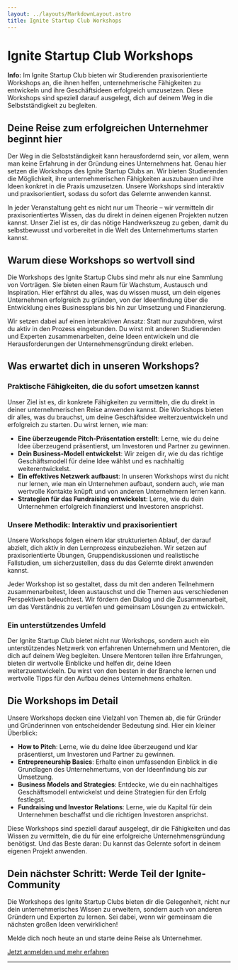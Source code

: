 ```yaml
---
layout: ../layouts/MarkdownLayout.astro
title: Ignite Startup Club Workshops
---
```



# Ignite Startup Club Workshops

<Notification type="info">
  <Icon name="ion:information-circle-outline" />
  <p>
    <strong>Info:</strong> Im Ignite Startup Club bieten wir Studierenden praxisorientierte Workshops an, die ihnen helfen, unternehmerische Fähigkeiten zu entwickeln und ihre Geschäftsideen erfolgreich umzusetzen. Diese Workshops sind speziell darauf ausgelegt, dich auf deinem Weg in die Selbstständigkeit zu begleiten.
  </p>
</Notification>

## Deine Reise zum erfolgreichen Unternehmer beginnt hier

Der Weg in die Selbstständigkeit kann herausfordernd sein, vor allem, wenn man keine Erfahrung in der Gründung eines Unternehmens hat. Genau hier setzen die Workshops des Ignite Startup Clubs an. Wir bieten Studierenden die Möglichkeit, ihre unternehmerischen Fähigkeiten auszubauen und ihre Ideen konkret in die Praxis umzusetzen. Unsere Workshops sind interaktiv und praxisorientiert, sodass du sofort das Gelernte anwenden kannst.

In jeder Veranstaltung geht es nicht nur um Theorie – wir vermitteln dir praxisorientiertes Wissen, das du direkt in deinen eigenen Projekten nutzen kannst. Unser Ziel ist es, dir das nötige Handwerkszeug zu geben, damit du selbstbewusst und vorbereitet in die Welt des Unternehmertums starten kannst.

## Warum diese Workshops so wertvoll sind

Die Workshops des Ignite Startup Clubs sind mehr als nur eine Sammlung von Vorträgen. Sie bieten einen Raum für Wachstum, Austausch und Inspiration. Hier erfährst du alles, was du wissen musst, um dein eigenes Unternehmen erfolgreich zu gründen, von der Ideenfindung über die Entwicklung eines Businessplans bis hin zur Umsetzung und Finanzierung.

Wir setzen dabei auf einen interaktiven Ansatz: Statt nur zuzuhören, wirst du aktiv in den Prozess eingebunden. Du wirst mit anderen Studierenden und Experten zusammenarbeiten, deine Ideen entwickeln und die Herausforderungen der Unternehmensgründung direkt erleben.

## Was erwartet dich in unseren Workshops?

### Praktische Fähigkeiten, die du sofort umsetzen kannst

Unser Ziel ist es, dir konkrete Fähigkeiten zu vermitteln, die du direkt in deiner unternehmerischen Reise anwenden kannst. Die Workshops bieten dir alles, was du brauchst, um deine Geschäftsidee weiterzuentwickeln und erfolgreich zu starten. Du wirst lernen, wie man:

- **Eine überzeugende Pitch-Präsentation erstellt**: Lerne, wie du deine Idee überzeugend präsentierst, um Investoren und Partner zu gewinnen.
- **Dein Business-Modell entwickelst**: Wir zeigen dir, wie du das richtige Geschäftsmodell für deine Idee wählst und es nachhaltig weiterentwickelst.
- **Ein effektives Netzwerk aufbaust**: In unseren Workshops wirst du nicht nur lernen, wie man ein Unternehmen aufbaut, sondern auch, wie man wertvolle Kontakte knüpft und von anderen Unternehmern lernen kann.
- **Strategien für das Fundraising entwickelst**: Lerne, wie du dein Unternehmen erfolgreich finanzierst und Investoren ansprichst.

### Unsere Methodik: Interaktiv und praxisorientiert

Unsere Workshops folgen einem klar strukturierten Ablauf, der darauf abzielt, dich aktiv in den Lernprozess einzubeziehen. Wir setzen auf praxisorientierte Übungen, Gruppendiskussionen und realistische Fallstudien, um sicherzustellen, dass du das Gelernte direkt anwenden kannst.

Jeder Workshop ist so gestaltet, dass du mit den anderen Teilnehmern zusammenarbeitest, Ideen austauschst und die Themen aus verschiedenen Perspektiven beleuchtest. Wir fördern den Dialog und die Zusammenarbeit, um das Verständnis zu vertiefen und gemeinsam Lösungen zu entwickeln.

### Ein unterstützendes Umfeld

Der Ignite Startup Club bietet nicht nur Workshops, sondern auch ein unterstützendes Netzwerk von erfahrenen Unternehmern und Mentoren, die dich auf deinem Weg begleiten. Unsere Mentoren teilen ihre Erfahrungen, bieten dir wertvolle Einblicke und helfen dir, deine Ideen weiterzuentwickeln. Du wirst von den besten in der Branche lernen und wertvolle Tipps für den Aufbau deines Unternehmens erhalten.

## Die Workshops im Detail

Unsere Workshops decken eine Vielzahl von Themen ab, die für Gründer und Gründerinnen von entscheidender Bedeutung sind. Hier ein kleiner Überblick:

- **How to Pitch**: Lerne, wie du deine Idee überzeugend und klar präsentierst, um Investoren und Partner zu gewinnen.
- **Entrepreneurship Basics**: Erhalte einen umfassenden Einblick in die Grundlagen des Unternehmertums, von der Ideenfindung bis zur Umsetzung.
- **Business Models and Strategies**: Entdecke, wie du ein nachhaltiges Geschäftsmodell entwickelst und deine Strategien für den Erfolg festlegst.
- **Fundraising und Investor Relations**: Lerne, wie du Kapital für dein Unternehmen beschaffst und die richtigen Investoren ansprichst.

Diese Workshops sind speziell darauf ausgelegt, dir die Fähigkeiten und das Wissen zu vermitteln, die du für eine erfolgreiche Unternehmensgründung benötigst. Und das Beste daran: Du kannst das Gelernte sofort in deinem eigenen Projekt anwenden.

## Dein nächster Schritt: Werde Teil der Ignite-Community

Die Workshops des Ignite Startup Clubs bieten dir die Gelegenheit, nicht nur dein unternehmerisches Wissen zu erweitern, sondern auch von anderen Gründern und Experten zu lernen. Sei dabei, wenn wir gemeinsam die nächsten großen Ideen verwirklichen!

Melde dich noch heute an und starte deine Reise als Unternehmer.

[Jetzt anmelden und mehr erfahren](https://www.ignite-startup-club.de)

---